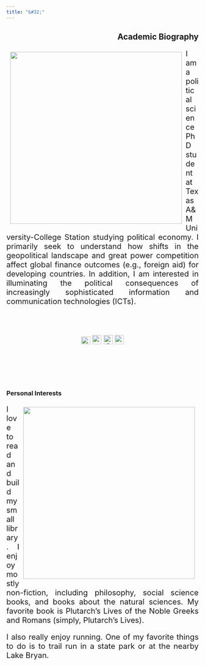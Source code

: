 ```yaml
---
title: "&#32;"
---
```

<head> <meta Nicholas Norfleet Ray/>
<meta Political Science/>
<meta Texas A&M University/>
</head>
<section>
<h1 align="right"> Academic Biography </h1>
  <p> <img src="Self-Portrait.jpg" style="float:left;padding:10px;width:450px;height:450px;">
  </p>
  <p align="justify" style = "font-size:20px;margin-bottom:2cm;"> I am a political science PhD student at Texas A&M University-College Station studying political economy. I primarily seek to understand how shifts in the geopolitical landscape and great power competition affect global finance outcomes (e.g., foreign aid) for developing countries. In addition, I am interested in illuminating the political consequences of increasingly sophisticated information and communication technologies (ICTs).
  <p align="center" style = "font-size:20px;margin-bottom:3cm;">
  <a href = "mailto: nnray@tamu.edu"> <img src="gmail.png" style="width:24px;height:20px;"></a>
  <a href=Ray_CV.pdf>  <img src="cv.png" style="width:24px;height:24px;"></a> 
  <a href=https://orcid.org/0000-0003-2766-9567><img alt="ORCID logo" src="https://info.orcid.org/wp-content/uploads/2019/11/orcid_16x16.png" width="24" height="24"/></a> 
  <a href=https://github.com/nnray> <i class="fa fa-github fa-lg" style=" vertical-align: middle;" ></i></a>
  <a href=https://scholar.google.com/citations?hl=en&user=d9-Ls4YAAAAJ> <img src="googlescholar.png" style="width:24px;height:24px;"></a>
  </p>
  
<section>
<h1 align="left"> Personal Interests </h1>
  <p> <img src="Books.jpg" style="float:right;padding:10px;width:450px;height:450px">
  </p>
  <p align="justify" style="font-size:20px;"> I love to read and build my small library. I enjoy mostly non-fiction, including philosophy, social science books, and books about the natural sciences. My favorite book is Plutarch's Lives of the Noble Greeks and Romans (simply, Plutarch's Lives).
  </p>
  <p align="justify" style="font-size:20px;"> I also really enjoy running. One of my favorite things to do is to trail run in a state park or at the nearby Lake Bryan.
  </p>
</section>